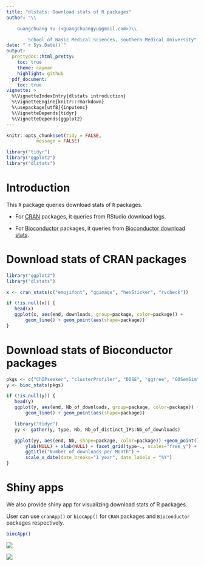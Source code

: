 ```yaml
---
title: "dlstats: Download stats of R packages"
author: "\\

	Guangchuang Yu (<guangchuangyu@gmail.com>)\\

        School of Basic Medical Sciences, Southern Medical University"
date: "`r Sys.Date()`"
output:
  prettydoc::html_pretty:
    toc: true
    theme: cayman
    highlight: github
  pdf_document:
    toc: true
vignette: >
  %\VignetteIndexEntry{dlstats introduction}
  %\VignetteEngine{knitr::rmarkdown}
  %\usepackage[utf8]{inputenc}
  %\VignetteDepends{tidyr}
  %\VignetteDepends{ggplot2}
---
```


```r
knitr::opts_chunk$set(tidy = FALSE,
		   message = FALSE)
```


```r
library("tidyr")
library("ggplot2")
library("dlstats")
```

# Introduction

This `R` package queries download stats of `R` packages.

+ For [CRAN](https://cran.r-project.org/) packages, it queries from RStudio download logs.

+ For [Bioconductor](https://bioconductor.org/) packages, it queries from [Bioconductor download stats](https://bioconductor.org/packages/stats/).


# Download stats of CRAN packages

```r
library("ggplot2")
library("dlstats")

x <- cran_stats(c("emojifont", "ggimage", "hexSticker", "rvcheck"))

if (!is.null(x)) {
   head(x)
   ggplot(x, aes(end, downloads, group=package, color=package)) +
       geom_line() + geom_point(aes(shape=package))
}
```


# Download stats of Bioconductor packages

```r
pkgs <- c("ChIPseeker", "clusterProfiler", "DOSE", "ggtree", "GOSemSim", "ReactomePA")
y <- bioc_stats(pkgs)

if (!is.null(y)) {
   head(y)
   ggplot(y, aes(end, Nb_of_downloads, group=package, color=package)) +
       geom_line() + geom_point(aes(shape=package))

   library("tidyr")
   yy <- gather(y, type, Nb, Nb_of_distinct_IPs:Nb_of_downloads)

   ggplot(yy, aes(end, Nb, shape=package, color=package)) +geom_point() + geom_line() +
       ylab(NULL) + xlab(NULL) + facet_grid(type~., scales="free_y") +
       ggtitle("Number of downloads per Month") +
       scale_x_date(date_breaks="1 year", date_labels = "%Y")
}
```


# Shiny apps

We also provide shiny app for visualizing download stats of R packages.

User can use `cranApp()` or `biocApp()` for `CRAN` packages and `Bioconductor` packages respectively.

```r
biocApp()
```

![](figures/plot.png)

![](figures/data.png)


